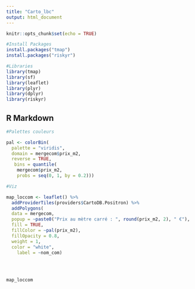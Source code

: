 ```yaml
---
title: "Carto_lbc"
output: html_document
---
```


```r
knitr::opts_chunk$set(echo = TRUE)

#Install Packages
install.packages("tmap")
install.packages("riskyr")

#Libraries
library(tmap)
library(sf)
library(leaflet)
library(plyr)
library(dplyr)
library(riskyr)

```

## R Markdown



```r

#Palettes couleurs

pal <- colorBin(
  palette = "viridis",
  domain = mergecom$prix_m2,
  reverse = TRUE,
   bins = quantile(
    mergecom$prix_m2,
    probs = seq(0, 1, by = 0.2)))

#Viz

map_loccom <- leaflet() %>%
  addProviderTiles(providers$CartoDB.Positron) %>%
  addPolygons(
  data = mergecom, 
  popup = ~paste0("Prix au mètre carré : ", round(prix_m2, 2), " €"),
  fill = TRUE,
  fillColor = ~pal(prix_m2),
  fillOpacity = 0.8,
  weight = 1,
  color = "white",
    label = ~nom_com)
  
  
  

map_loccom

```

